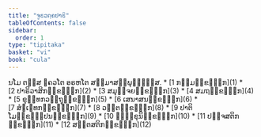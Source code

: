 ```yaml
---
title: "ຈູຬວຄ຺ຄປາຬິ"
tableOfContents: false
sidebar:
  order: 1
type: "tipitaka"
basket: "vi"
book: "cula"
---
```


<Paragraph number="1" type="center" book="cula">
ນໂມ ຕສ຺ສ ຠຄວໂຕ ອຣຫໂຕ ສມ຺ມາສມ຺ພຸທ຺ຘສ຺ສ.

</Paragraph>

<TableOfContents book="cula">
* [1 ກມ຺ມກ຺ຂນ຺ຘກ](1)
* [2 ປາຣິວາສິກກ຺ຂນ຺ຘກ](2)
* [3 ສມຸຈ຺ຈຍກ຺ຂນ຺ຘກ](3)
* [4 ສມຖກ຺ຂນ຺ຘກ](4)
* [5 ຂຸທ຺ທກວຕ຺ຖຸກ຺ຂນ຺ຘກ](5)
* [6 ເສນາສນກ຺ຂນ຺ຘກ](6)
* [7 ສໍຆເຠທກກ຺ຂນ຺ຘກ](7)
* [8 ວຕ຺ຕກ຺ຂນ຺ຘກ](8)
* [9 ປາຕິໂມກ຺ຂຏ຺ຐປນກ຺ຂນ຺ຘກ](9)
* [10 ຠິກ຺ຂຸນິກ຺ຂນ຺ຘກ](10)
* [11 ປຎ຺ຈສຕິກກ຺ຂນ຺ຘກ](11)
* [12 ສຕ຺ຕສຕິກກ຺ຂນ຺ຘກ](12)
</TableOfContents>